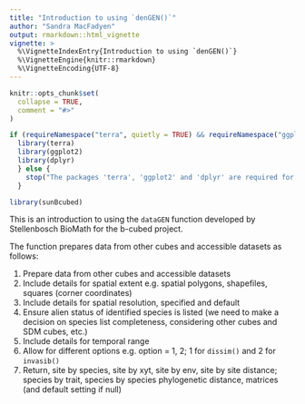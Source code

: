 ```yaml
---
title: "Introduction to using `denGEN()`"
author: "Sandra MacFadyen"
output: rmarkdown::html_vignette
vignette: >
  %\VignetteIndexEntry{Introduction to using `denGEN()`}
  %\VignetteEngine{knitr::rmarkdown}
  %\VignetteEncoding{UTF-8}
---
```


```r
knitr::opts_chunk$set(
  collapse = TRUE,
  comment = "#>"
)
```

```r
if (requireNamespace("terra", quietly = TRUE) && requireNamespace("ggplot2", quietly = TRUE)) {
  library(terra)
  library(ggplot2)
  library(dplyr)
  } else {
    stop("The packages 'terra', 'ggplot2' and 'dplyr' are required for this example.")
  }

library(sunBcubed)
```

This is an introduction to using the `dataGEN` function developed by Stellenbosch BioMath for the b-cubed project.

The function prepares data from other cubes and accessible datasets as follows:

1. Prepare data from other cubes and accessible datasets
2. Include details for spatial extent e.g. spatial polygons, shapefiles, squares (corner coordinates)
3. Include details for spatial resolution, specified and default
4. Ensure alien status of identified species is listed (we need to make a decision on species list completeness, considering other cubes and SDM cubes, etc.)
5. Include details for temporal range
6. Allow for different options e.g. option = 1, 2; 1 for `dissim()` and 2 for `invasib()`
7. Return, site by species, site by xyt, site by env, site by site distance; species by trait, species by species phylogenetic distance, matrices (and default setting if null)
